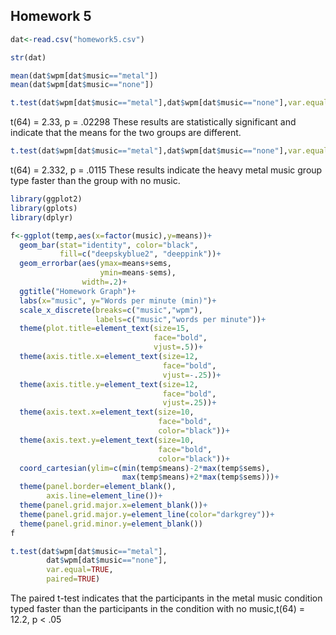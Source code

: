 ## Homework 5

<!--
Set the working directory.
No Rchunk is needed to accomplish this.
-->



<!--
Read in the homework5.csv data. For each of the following steps you
should preface your R commands with some plain English explanation.
The data are fabricated and include the number of words per minute
that people can type when listening to no music and when listening
to heavy metal.
-->
```r
dat<-read.csv("homework5.csv")
```


<!--
Check the structure of the data.
-->

```r
str(dat)
```

<!--
Find the mean words per minute for the two groups.
-->
```r
mean(dat$wpm[dat$music=="metal"])
mean(dat$wpm[dat$music=="none"])
```


<!--
Run an independent t-test to determine if the mean wpm for the
no music group is different from the mean wpm from heavy metal
group. Interpret the results of your analysis after you run it.
-->
```r
t.test(dat$wpm[dat$music=="metal"],dat$wpm[dat$music=="none"],var.equal=TRUE)
```
t(64) = 2.33, p = .02298
These results are statistically significant and indicate that the means for the two groups are different. 

<!--
Run another independent t-test with the alternative hypothesis that
the heavy metal group types faster than the no music group. Interpret
the results of your analyses.
-->

```r
t.test(dat$wpm[dat$music=="metal"],dat$wpm[dat$music=="none"],var.equal=TRUE, alternative = "greater")
```
t(64) = 2.332, p = .0115
These results indicate the heavy metal music group type faster than the group with no music. 

<!--
Create a bar graph of the data.
-->

```r
library(ggplot2)
library(gplots)
library(dplyr)
```

```r
f<-ggplot(temp,aes(x=factor(music),y=means))+
  geom_bar(stat="identity", color="black",
           fill=c("deepskyblue2", "deeppink"))+
  geom_errorbar(aes(ymax=means+sems,
                    ymin=means-sems),
                width=.2)+
  ggtitle("Homework Graph")+
  labs(x="music", y="Words per minute (min)")+
  scale_x_discrete(breaks=c("music","wpm"),
                   labels=c("music","words per minute"))+
  theme(plot.title=element_text(size=15,
                                face="bold",
                                vjust=.5))+
  theme(axis.title.x=element_text(size=12,
                                  face="bold",
                                  vjust=-.25))+
  theme(axis.title.y=element_text(size=12,
                                  face="bold",
                                  vjust=.25))+
  theme(axis.text.x=element_text(size=10,
                                 face="bold",
                                 color="black"))+
  theme(axis.text.y=element_text(size=10,
                                 face="bold",
                                 color="black"))+
  coord_cartesian(ylim=c(min(temp$means)-2*max(temp$sems),
                         max(temp$means)+2*max(temp$sems)))+
  theme(panel.border=element_blank(),
        axis.line=element_line())+
  theme(panel.grid.major.x=element_blank())+
  theme(panel.grid.major.y=element_line(color="darkgrey"))+
  theme(panel.grid.minor.y=element_blank())
f
```

<!--
Conduct and interpret a two-tailed paired t-test on the data.
-->
```r
t.test(dat$wpm[dat$music=="metal"],
        dat$wpm[dat$music=="none"],
        var.equal=TRUE,
        paired=TRUE)
```
The paired t-test indicates that the participants in the metal music condition typed faster than the participants in the condition with no music,t(64) = 12.2, p < .05
